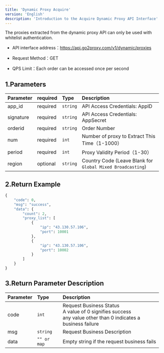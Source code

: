 ```yaml
---
title: 'Dynamic Proxy Acquire'
version: 'English'
description: 'Introduction to the Acquire Dynamic Proxy API Interface'
---
```


<Note>The proxies extracted from the dynamic proxy API can only be used with whitelist authentication.</Note>

* API interface address：https://api.go2proxy.com/v1/dynamic/proxies

* Request Method：GET

* QPS Limit：Each order can be accessed once per second

## 1.Parameters

| Parameter       | required | Type       | Description            |
| :-------- | :- | :------- | :------------- |
| app_id   | required  | `string` | API Access Credentials: AppID        |
| signature | required  | `string` | API Access Credentials: AppSecret        |
| orderid   | required  | `string` | Order Number            |
| num       | required  | `int`    | Number of proxy to Extract This Time（1-1000）    |
| period    | required  | `int`    | Proxy Validity Period（1-30）      |
| region    | optional  | `string` | Country Code (Leave Blank for `Global Mixed Broadcasting`) |

## 2.Return Example

```python code example
{
    "code": 0,
    "msg": "success",
    "data": {
        "count": 2,
        "proxy_list": [
            {
                "ip": "43.130.57.106",
                "port": 10001
            },
            {
                "ip": "43.130.57.106",
                "port": 10002
            }
        ]
    }
}
```

## 3.Return Parameter Description

| Parameter    | Type            | Description                             |
| :------------------ | :------------------ | :----------------------------------------- |
| code   | `int`         | Request Business Status<br />A value of 0 signifies success <br />any value other than 0 indicates a business failure|
| msg    | `string`      | Request Business Description                 |
| data   | `"" or map`   | Empty string if the request business fails               |